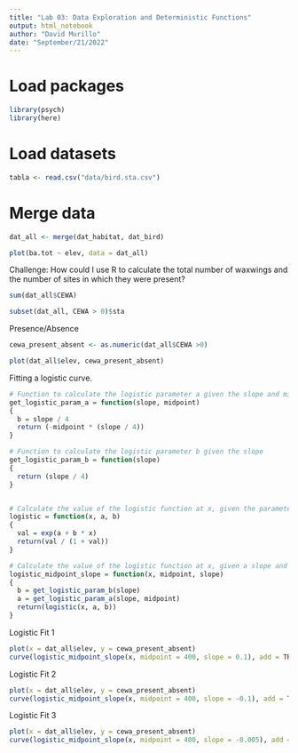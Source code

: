 ---
title: "Lab 03: Data Exploration and Deterministic Functions"
output: html_notebook
author: "David Murillo"
date: "September/21/2022"
---

# Load packages
```{r}

library(psych)
library(here)
```
# Load datasets

```{r}
tabla <- read.csv("data/bird.sta.csv")
```


# Merge data
```{r}
dat_all <- merge(dat_habitat, dat_bird)

plot(ba.tot ~ elev, data = dat_all)
```

Challenge: How could I use R to calculate the total number of waxwings and the number of sites in which they were present?

```{r}
sum(dat_all$CEWA)

subset(dat_all, CEWA > 0)$sta
```
Presence/Absence

```{r}
cewa_present_absent <- as.numeric(dat_all$CEWA >0)

plot(dat_all$elev, cewa_present_absent)
```
Fitting a logistic curve.

```{r}
# Function to calculate the logistic parameter a given the slope and midpoint
get_logistic_param_a = function(slope, midpoint)
{
  b = slope / 4
  return (-midpoint * (slope / 4))
}

# Function to calculate the logistic parameter b given the slope
get_logistic_param_b = function(slope)
{
  return (slope / 4)
}


# Calculate the value of the logistic function at x, given the parameters a and b.
logistic = function(x, a, b)
{
  val = exp(a + b * x)
  return(val / (1 + val))
}

# Calculate the value of the logistic function at x, given a slope and midpoint.
logistic_midpoint_slope = function(x, midpoint, slope)
{
  b = get_logistic_param_b(slope)
  a = get_logistic_param_a(slope, midpoint)
  return(logistic(x, a, b))
}
```

Logistic Fit 1
```{r}
plot(x = dat_all$elev, y = cewa_present_absent)
curve(logistic_midpoint_slope(x, midpoint = 400, slope = 0.1), add = TRUE)
```
Logistic Fit 2
```{r}
plot(x = dat_all$elev, y = cewa_present_absent)
curve(logistic_midpoint_slope(x, midpoint = 400, slope = -0.1), add = TRUE)
```
Logistic Fit 3

```{r}
plot(x = dat_all$elev, y = cewa_present_absent)
curve(logistic_midpoint_slope(x, midpoint = 400, slope = -0.005), add = TRUE)
```

